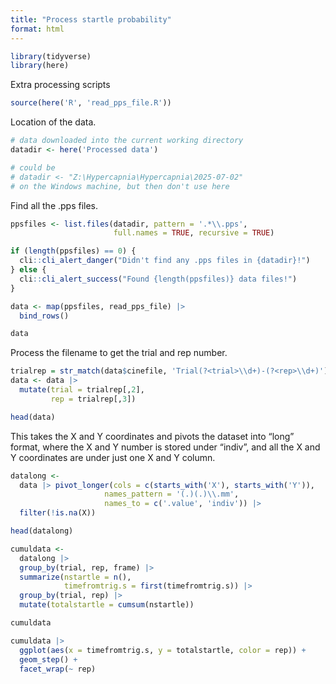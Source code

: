```yaml
---
title: "Process startle probability"
format: html
---
```


```r
library(tidyverse)
library(here)
```

Extra processing scripts
```r
source(here('R', 'read_pps_file.R'))
```

Location of the data.
```r
# data downloaded into the current working directory
datadir <- here('Processed data')

# could be
# datadir <- "Z:\Hypercapnia\Hypercapnia\2025-07-02"
# on the Windows machine, but then don't use here
```

Find all the .pps files.
```r
ppsfiles <- list.files(datadir, pattern = '.*\\.pps',
                       full.names = TRUE, recursive = TRUE)

if (length(ppsfiles) == 0) {
  cli::cli_alert_danger("Didn't find any .pps files in {datadir}!")
} else {
  cli::cli_alert_success("Found {length(ppsfiles)} data files!")
}
```

```r
data <- map(ppsfiles, read_pps_file) |> 
  bind_rows()
```

```r
data
```

Process the filename to get the trial and rep number.
```r
trialrep = str_match(data$cinefile, 'Trial(?<trial>\\d+)-(?<rep>\\d+)')
data <- data |> 
  mutate(trial = trialrep[,2],
         rep = trialrep[,3])
```

```r
head(data)
```

This takes the X and Y coordinates and pivots the dataset into "long" format,
where the X and Y number is stored under "indiv", and all the X and Y coordinates
are under just one X and Y column.
```r
datalong <-
  data |> pivot_longer(cols = c(starts_with('X'), starts_with('Y')),
                     names_pattern = '(.)(.)\\.mm',
                     names_to = c('.value', 'indiv')) |> 
  filter(!is.na(X))

head(datalong)
```

```r
cumuldata <-
  datalong |> 
  group_by(trial, rep, frame) |> 
  summarize(nstartle = n(),
            timefromtrig.s = first(timefromtrig.s)) |> 
  group_by(trial, rep) |> 
  mutate(totalstartle = cumsum(nstartle))

cumuldata
```

```r
cumuldata |> 
  ggplot(aes(x = timefromtrig.s, y = totalstartle, color = rep)) +
  geom_step() +
  facet_wrap(~ rep)
```



